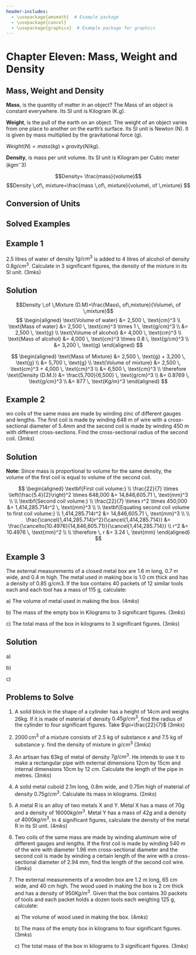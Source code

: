 ```yaml
---
header-includes:
  - \usepackage{amsmath}  # Example package
  - \usepackage{cancel}
  - \usepackage{graphicx}  # Example package for graphics
---
```


# Chapter Eleven: Mass, Weight and Density {.unnumbered}

## Mass, Weight and Density {.unnumbered}

**Mass**, is the quantity of matter in an object? The Mass of an object
is constant everywhere. Its SI unit is Kilogram (K.g).

**Weight**, is the pull of the earth on an object. The weight of an
object varies from one place to another on the earth's surface. Its SI
unit is Newton (N). It is given by mass multiplied by the gravitational
force (g).

$Weight (N) = mass (kg) \times gravity (N/kg).$

**Density**, is mass per unit volume. Its SI unit is Kilogram per Cubic
meter ($kgm^-3$)

$$Density= \frac{mass}{volume}$$
$$Density \,of\, mixture=\frac{mass \,of\, mixture}{volume\, of \,mixture} $$

::: {.callout-note collapse="false"}
## Conversion of Units

```{=latex}
\begin{equation}
\begin{split}
1 \,tonne &= 1,000\, Kilograms\\
1 \,kilogram &= 1,000 \,grams\\
1g/cm^3& = 1,000 Kg/m^3
\end{split}
\end{equation}
```
:::

## Solved Examples

::: {.callout-note collapse="false"}
## Example 1

2.5 litres of water of density $1g/cm^3$ is added to 4 litres of alcohol
of density $0.8 g/cm^3$. Calculate in 3 significant figures, the density
of the mixture in its SI unit.  (3mks)
:::

::: {.callout-caution collapse="true"}
## Solution

$$Density \,of \,Mixture (D.M)=\frac{Mass\, of\,mixture}{Volume\, of \,mixture}$$
$$
\begin{aligned}
\text{Volume of water} &= 2,500 \, \text{cm}^3 \\
\text{Mass of water} &= 2,500 \, \text{cm}^3 \times 1 \, \text{g/cm}^3 \\
&= 2,500 \, \text{g} \\
\text{Volume of alcohol} &= 4,000 \, \text{cm}^3 \\
\text{Mass of alcohol} &= 4,000 \, \text{cm}^3 \times 0.8 \, \text{g/cm}^3 \\
&= 3,200 \, \text{g}
\end{aligned}
$$

$$
\begin{aligned}
\text{Mass of Mixture} &= 2,500 \, \text{g} + 3,200 \, \text{g} \\
&= 5,700 \, \text{g} \\
\text{Volume of mixture} &= 2,500 \, \text{cm}^3 + 4,000 \, \text{cm}^3 \\
&= 6,500 \, \text{cm}^3 \\
\therefore \text{Density (D.M.)} &= \frac{5,700}{6,500} \, \text{g/cm}^3 \\
&= 0.8769 \, \text{g/cm}^3 \\
&= 877 \, \text{Kg/m}^3
\end{aligned}
$$
:::

::: {.callout-note collapse="false"}
## Example 2

wo coils of the same mass are made by winding zinc of different gauges
and lengths. The first coil is made by winding 648 m of wire with a
cross-sectional diameter of 5.4mm and the second coil is made by winding
450 m with different cross-sections. Find the cross-sectional radius of
the second coil. $(3mks)$
:::

::: {.callout-caution collapse="true"}
## Solution

**Note:** Since mass is proportional to volume for the same density, the
volume of the first coil is equal to volume of the second coil.

$$
\begin{aligned}
\textbf{First coil volume:} \\
\frac{22}{7} \times \left(\frac{5.4}{2}\right)^2 \times 648,000 &= 14,846,605.71 \, \text{mm}^3 \\
\\
\textbf{Second coil volume:} \\
\frac{22}{7} \times r^2 \times 450,000 &= 1,414,285.714r^2 \, \text{mm}^3 \\
\\
\textbf{Equating second coil volume to first coil volume:} \\
1,414,285.714r^2 &= 14,846,605.71 \, \text{mm}^3 \\
\\
\frac{\cancel{1,414,285.714}r^2}{\cancel{1,414,285.714}} &= \frac{\cancelto{10.4976}{14,846,605.71}}{\cancel{1,414,285.714}} \\
r^2 &= 10.4976 \, \text{mm}^2 \\
\\
\therefore \, r &= 3.24 \, \text{mm}
\end{aligned}
$$
:::

::: {.callout-note collapse="false"}
## Example 3

The external measurements of a closed metal box are 1.6 m long, 0.7 m
wide, and 0.4 m high. The metal used in making box is 1.0 cm thick and
has a density of 0.85 g/cm3. If the box contains 40 packets of 12
similar tools each and each tool has a mass of 115 g, calculate:

a\) The volume of metal used in making the box. $(4mks)$

b\) The mass of the empty box in Kilograms to 3 significant figures.
$(3mks)$

c\) The total mass of the box in kilograms to 3 significant figures.
$(3mks)$
:::

::: {.callout-caution collapse="true"}
## Solution

a\) 

```{=latex}
$$
\begin{aligned}
\textbf{Volume of the Cuboid (v):} & \\
v &= \text{Length} \times \text{Width} \times \text{Height} \\
\textbf{External Measurement:} & \\
\text{Length} &= 160 \, \text{cm} \\
\text{Width} &= 70 \, \text{cm} \\
\text{Height} &= 40 \, \text{cm} \\
\textbf{Internal Measurement:} & \\
\text{Thickness} &= 1 \, \text{cm} \\
\text{Internal Length} &= 158 \, \text{cm} \\
\text{Internal Width} &= 68 \, \text{cm} \\
\text{Internal Height} &= 38 \, \text{cm} \\ 
\end{aligned}
$$
```

```{=latex}
\[
\begin{aligned}
\text{Width} &= 68 \, \text{cm} \\
\text{Height} &= 38 \, \text{cm} \\ 
\textbf{External Volume:} \\
160 \times 70 \times 40 &= 448,000 \, \text{cm}^3 \\ 
\textbf{Internal Volume:} \\
158 \times 68 \times 38 &= 408,272 \, \text{cm}^3 \\ 
448,000 \, \text{cm}^3 - 408,272 \, \text{cm}^3 &= 39,728 \, \text{cm}^3 \\ 
\therefore \textbf{Volume of the metal} &= 39,728 \, \text{cm}^3 
\end{aligned}
\]
```

b\) 

```{=latex}
\[
\begin{aligned}
\text{Mass} &= \text{density} \times \text{volume} \\
&= 0.85 \, \text{g/cm}^3 \times 39,728 \, \text{cm}^3 \\ 
&= 33,768.8 \, \text{g} \\ 
\frac{33,768.8}{1000} &= 33.7688 \, \text{Kg} \\ 
\therefore \textbf{Mass of the empty box} &= 33.8 \, \text{Kg}
\end{aligned}
\]
```

c\) 

```{=latex}
\[
\begin{aligned}
\textbf{Mass of tools:} \\
12 \times 40 \times 115 &= 55,200 \, \text{g} \\
\frac{55,200}{1000} &= 55.2 \, \text{Kg} \\
\therefore \textbf{The total Mass} &= 55.2 + 33.8 \\
&= 89.0 \, \text{Kg}
\end{aligned}
\]
```
:::

::: {.callout-note collapse="false"}
## Problems to Solve

1.  A solid block in the shape of a cylinder has a height of 14cm and
    weighs 26kg. If it is made of material of density $0.45g/cm^3$, find
    the radius of the cylinder to four significant figures. Take
    $\pi=\frac{22}{7}$    $(3mks)$

2.  $2000\, \text{cm}^3$ of a mixture consists of 2.5 kg of substance x and 7.5
    kg of substance y. find the density of mixture in $g/cm^3$
     $(3mks)$

3.  An artisan has 63kg of metal of density $7g/cm^3$. He intends to use
    it to make a rectangular pipe with external dimensions 12cm by 15cm
    and internal dimensions 10cm by 12 cm. Calculate the length of the
    pipe in metres.  $(3mks)$

4.  A solid metal cuboid 2.1m long, 0.8m wide, and 0.75m high of
    material of density $0.75g/cm^3$. Calculate its mass in kilograms.
     $(2mks)$

5.  A metal R is an alloy of two metals X and Y. Metal X has a mass of
    70g and a density of $16000kg/m^3$. Metal Y has a mass of 42g and a
    density of $4000 kg/m^3$. In 4 significant figures, calculate the
    density of the metal R in its SI unit.  $(4mks)$

6.  Two coils of the same mass are made by winding aluminum wire of
    different gauges and lengths. If the first coil is made by winding
    540 m of the wire with diameter 1.96 mm cross-sectional diameter and
    the second coil is made by winding a certain length of the wire with
    a cross-sectional diameter of 2.94 mm, find the length of the second
    coil wire.  $(3mks)$

7.  The external measurements of a wooden box are 1.2 m long, 65 cm
    wide, and 40 cm high. The wood used in making the box is 2 cm thick
    and has a density of $950 Kg/m^3$. Given that the box contains 30
    packets of tools and each packet holds a dozen tools each weighing
    125 g, calculate:

    a\) The volume of wood used in making the box.  $(4mks)$

    b\) The mass of the empty box in kilograms to four significant
    figures. $(3mks)$

    c\) The total mass of the box in kilograms to 3 significant figures.
    $(3mks)$
:::
